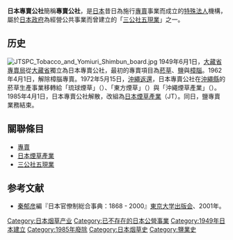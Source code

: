 {{Japanese|image=Japan Tobacco and Salt Public Corporation logo.png|japanese=日本専売公社|kana=にっぽんせんばいこうしゃ|romaji=Nippon Senbai Kōsha}}
'''日本專賣公社'''簡稱'''專賣公社'''，是[[日本|日本]]昔日為施行[[專賣|專賣]]事業而成立的[[特殊法人|特殊法人]]機構，屬於[[日本政府|日本政府]]為經營公共事業而曾建立的「[[三公社五現業|三公社五現業]]」之一。

==历史==
[[File:JTSPC_Tobacco_and_Yomiuri_Shimbun_board.jpg|thumb]]
1949年6月1日，[[大藏省專賣局|大藏省專賣局]]從[[大藏省|大藏省]]獨立為日本專賣公社，最初的專賣項目為[[菸草|菸草]]、[[盐_(化学)|鹽]]與[[樟腦|樟腦]]。1962年4月1日，解除樟腦專賣。1972年5月15日，[[沖繩返還|沖繩返還]]，日本專賣公社在[[沖繩縣|沖繩縣]]的菸草生產事業移轉給「琉球煙草」（{{lang|ja|琉球煙草}}）、「東方煙草」（{{lang|ja|オリエンタル煙草}}）與「沖繩煙草產業」（{{lang|ja|沖縄煙草産業}}）。1985年4月1日，日本專賣公社解散，改組為[[日本煙草產業|日本煙草產業]]（JT）。同日，鹽專賣業務結束。

== 關聯條目 ==
*[[專賣|專賣]]
*[[日本煙草產業|日本煙草產業]]
*[[三公社五現業|三公社五現業]]

== 参考文献 ==
* [[秦郁彦|秦郁彦]]編『日本官僚制総合事典：1868 - 2000』[[東京大学出版会|東京大学出版会]]、2001年。

[[Category:日本烟草产业|Category:日本烟草产业]]
[[Category:已不存在的日本公營事業|Category:已不存在的日本公營事業]]
[[Category:1949年日本建立|Category:1949年日本建立]]
[[Category:1985年廢除|Category:1985年廢除]]
[[Category:日本烟草史|Category:日本烟草史]]
[[Category:鹽業史|Category:鹽業史]]